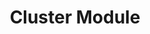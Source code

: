 ---
id: "node_hard_002"
questionType: "MULTIPLE_CHOICE"
title: "Cluster Module"
description: "What is the purpose of the cluster module in Node.js?"
difficulty: "HARD"
category: "Node.js"
options:
  - "To manage database connections"
  - "To enable multi-threading"
  - "To spawn child processes for load balancing"
  - "To handle file uploads"
correctAnswer: 2
---